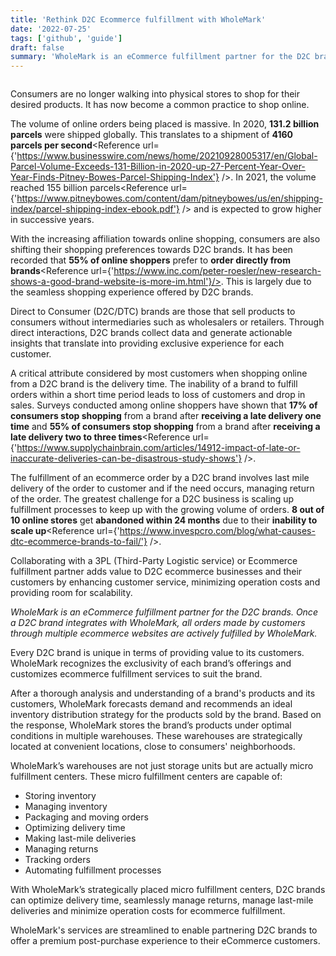 ```yaml
---
title: 'Rethink D2C Ecommerce fulfillment with WholeMark'
date: '2022-07-25'
tags: ['github', 'guide']
draft: false
summary: 'WholeMark is an eCommerce fulfillment partner for the D2C brands. Once a D2C brand integrates with WholeMark, all orders made by customers through multiple ecommerce websites are actively fulfilled by WholeMark'
---
```


<Image image="rethink-d2c-fulfillment-with-wholemark.png" />  

Consumers are no longer walking into physical stores to shop for their desired products. It has now become a common practice to shop online. 

The volume of online orders being placed is massive. In 2020, **131.2 billion parcels** were shipped globally. This translates to a shipment of **4160 parcels per second**<Reference url={'https://www.businesswire.com/news/home/20210928005317/en/Global-Parcel-Volume-Exceeds-131-Billion-in-2020-up-27-Percent-Year-Over-Year-Finds-Pitney-Bowes-Parcel-Shipping-Index'} />. In 2021, the volume reached 155 billion parcels<Reference url={'https://www.pitneybowes.com/content/dam/pitneybowes/us/en/shipping-index/parcel-shipping-index-ebook.pdf'} /> and is expected to grow higher in successive years.

With the increasing affiliation towards online shopping, consumers are also shifting their shopping preferences towards D2C brands. It has been recorded that **55% of online shoppers** prefer to **order directly from brands**<Reference url={'https://www.inc.com/peter-roesler/new-research-shows-a-good-brand-website-is-more-im.html'}/>. This is largely due to the seamless shopping experience offered by D2C brands. 

Direct to Consumer (D2C/DTC) brands are those that sell products to consumers without intermediaries such as wholesalers or retailers. Through direct interactions, D2C brands collect data and generate actionable insights that translate into providing exclusive experience for each customer. 

A critical attribute considered by most customers when shopping online from a D2C brand is the delivery time. The inability of a brand to fulfill orders within a short time period leads to loss of customers and drop in sales. Surveys conducted among online shoppers have shown that **17% of consumers stop shopping** from a brand after **receiving a late delivery one time** and **55% of consumers stop shopping** from a brand after **receiving a late delivery two to three times**<Reference url={'https://www.supplychainbrain.com/articles/14912-impact-of-late-or-inaccurate-deliveries-can-be-disastrous-study-shows'} />. 

The fulfillment of an ecommerce order by a D2C brand involves last mile delivery of the order to customer and if the need occurs, managing return of the order. The greatest challenge for a D2C business is scaling up fulfillment processes to keep up with the growing volume of orders. **8 out of 10 online stores** get **abandoned within 24 months** due to their **inability to scale up**<Reference url={'https://www.invespcro.com/blog/what-causes-dtc-ecommerce-brands-to-fail/'} />.

Collaborating with a 3PL (Third-Party Logistic service) or Ecommerce fulfillment partner adds value to D2C ecommerce businesses and their customers by enhancing customer service, minimizing operation costs and providing room for scalability.

*WholeMark is an eCommerce fulfillment partner for the D2C brands. Once a D2C brand integrates with WholeMark, all orders made by customers through multiple ecommerce websites are actively fulfilled by WholeMark.*

Every D2C brand is unique in terms of providing value to its customers. WholeMark recognizes the exclusivity of each brand’s offerings and customizes ecommerce fulfillment  services to suit the brand.  

After a thorough analysis and understanding of a brand's products and its customers, WholeMark forecasts demand and recommends an ideal inventory distribution strategy for the products sold by the brand. Based on the response, WholeMark stores the brand’s products under optimal conditions in multiple warehouses. These warehouses are strategically located at convenient locations, close to consumers' neighborhoods. 

WholeMark’s warehouses are not just storage units but are actually micro fulfillment centers. These micro fulfillment centers are capable of:

* Storing inventory
* Managing inventory
* Packaging and moving orders
* Optimizing delivery time
* Making last-mile deliveries
* Managing returns
* Tracking orders
* Automating fulfillment processes


With WholeMark’s strategically placed micro fulfillment centers, D2C brands can optimize delivery time, seamlessly manage returns, manage last-mile deliveries and minimize operation costs for ecommerce fulfillment.

WholeMark's services are streamlined to enable partnering D2C brands to offer a premium post-purchase experience to their eCommerce customers.
